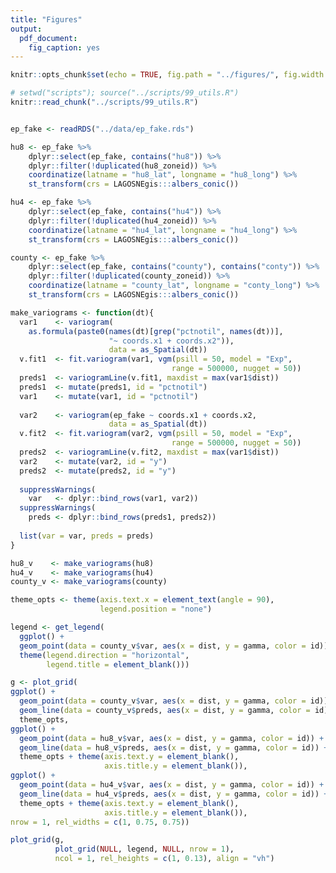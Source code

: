 ```yaml
---
title: "Figures"
output:
  pdf_document:
    fig_caption: yes
---
```


```r
knitr::opts_chunk$set(echo = TRUE, fig.path = "../figures/", fig.width = 5, fig.height = 6)
```

```r
# setwd("scripts"); source("../scripts/99_utils.R")
knitr::read_chunk("../scripts/99_utils.R")
```

```r

```

```r
ep_fake <- readRDS("../data/ep_fake.rds")

hu8 <- ep_fake %>%
    dplyr::select(ep_fake, contains("hu8")) %>%
    dplyr::filter(!duplicated(hu8_zoneid)) %>%
    coordinatize(latname = "hu8_lat", longname = "hu8_long") %>%
    st_transform(crs = LAGOSNEgis:::albers_conic())

hu4 <- ep_fake %>%
    dplyr::select(ep_fake, contains("hu4")) %>%
    dplyr::filter(!duplicated(hu4_zoneid)) %>%
    coordinatize(latname = "hu4_lat", longname = "hu4_long") %>%
    st_transform(crs = LAGOSNEgis:::albers_conic())

county <- ep_fake %>%
    dplyr::select(ep_fake, contains("county"), contains("conty")) %>%
    dplyr::filter(!duplicated(county_zoneid)) %>%
    coordinatize(latname = "county_lat", longname = "conty_long") %>%
    st_transform(crs = LAGOSNEgis:::albers_conic())

make_variograms <- function(dt){
  var1    <- variogram(
    as.formula(paste0(names(dt)[grep("pctnotil", names(dt))], 
                      "~ coords.x1 + coords.x2")), 
                      data = as_Spatial(dt))
  v.fit1  <- fit.variogram(var1, vgm(psill = 50, model = "Exp", 
                                    range = 500000, nugget = 50))
  preds1  <- variogramLine(v.fit1, maxdist = max(var1$dist))
  preds1  <- mutate(preds1, id = "pctnotil") 
  var1    <- mutate(var1, id = "pctnotil")
  
  var2    <- variogram(ep_fake ~ coords.x1 + coords.x2, 
                      data = as_Spatial(dt))
  v.fit2  <- fit.variogram(var2, vgm(psill = 50, model = "Exp", 
                                    range = 500000, nugget = 50))
  preds2  <- variogramLine(v.fit2, maxdist = max(var1$dist))  
  var2    <- mutate(var2, id = "y")
  preds2  <- mutate(preds2, id = "y")
  
  suppressWarnings(
    var   <- dplyr::bind_rows(var1, var2))
  suppressWarnings(
    preds <- dplyr::bind_rows(preds1, preds2))
  
  list(var = var, preds = preds)
}  

hu8_v    <- make_variograms(hu8)
hu4_v    <- make_variograms(hu4)
county_v <- make_variograms(county)

theme_opts <- theme(axis.text.x = element_text(angle = 90), 
                    legend.position = "none")

legend <- get_legend(
  ggplot() +
  geom_point(data = county_v$var, aes(x = dist, y = gamma, color = id)) + 
  theme(legend.direction = "horizontal", 
        legend.title = element_blank()))

g <- plot_grid(
ggplot() +
  geom_point(data = county_v$var, aes(x = dist, y = gamma, color = id)) +
  geom_line(data = county_v$preds, aes(x = dist, y = gamma, color = id)) + 
  theme_opts, 
ggplot() +
  geom_point(data = hu8_v$var, aes(x = dist, y = gamma, color = id)) +
  geom_line(data = hu8_v$preds, aes(x = dist, y = gamma, color = id)) + 
  theme_opts + theme(axis.text.y = element_blank(), 
                     axis.title.y = element_blank()),
ggplot() +
  geom_point(data = hu4_v$var, aes(x = dist, y = gamma, color = id)) +
  geom_line(data = hu4_v$preds, aes(x = dist, y = gamma, color = id)) + 
  theme_opts + theme(axis.text.y = element_blank(), 
                     axis.title.y = element_blank()),
nrow = 1, rel_widths = c(1, 0.75, 0.75))

plot_grid(g,
          plot_grid(NULL, legend, NULL, nrow = 1), 
          ncol = 1, rel_heights = c(1, 0.13), align = "vh")

```
